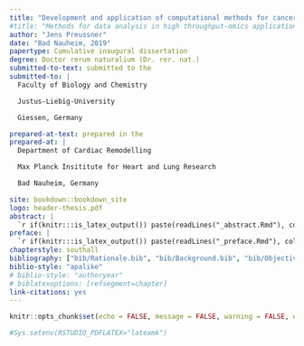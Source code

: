 ```yaml
---
title: "Development and application of computational methods for cancer subtype detection from high throughput-omics data"
#title: "Methods for data analysis in high throughput-omics applications"
author: "Jens Preussner"
date: "Bad Nauheim, 2019"
papertype: Cumulative inaugural dissertation
degree: Doctor rerum naturalium (Dr. rer. nat.)
submitted-to-text: submitted to the
submitted-to: |
  Faculty of Biology and Chemistry

  Justus-Liebig-University

  Giessen, Germany

prepared-at-text: prepared in the
prepared-at: |
  Department of Cardiac Remodelling

  Max Planck Insititute for Heart and Lung Research

  Bad Nauheim, Germany

site: bookdown::bookdown_site
logo: header-thesis.pdf
abstract: |
  `r if(knitr:::is_latex_output()) paste(readLines("_abstract.Rmd"), collapse = '\n  ')`
preface: | 
  `r if(knitr:::is_latex_output()) paste(readLines("_preface.Rmd"), collapse = '\n  ')`
chapterstyle: southall
bibliography: ["bib/Rationale.bib", "bib/Background.bib", "bib/Objectives.bib", "bib/Discussion.bib"]
biblio-style: "apalike"
# biblio-style: "authoryear"
# biblatexoptions: [refsegment=chapter]
link-citations: yes
---
```


```r
knitr::opts_chunk$set(echo = FALSE, message = FALSE, warning = FALSE, error = FALSE)
```

```r
#Sys.setenv(RSTUDIO_PDFLATEX="latexmk")
```
